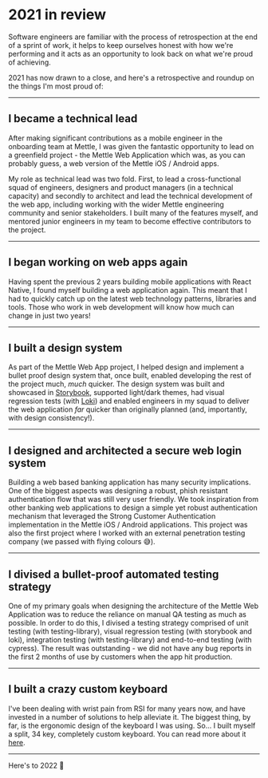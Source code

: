 
<BlogHeader wordCount={599} title="2021 in review" />

# 2021 in review

Software engineers are familiar with the process of retrospection at the end of a sprint of work, it helps to keep ourselves honest with how we're performing and it acts as an opportunity to look back on what we're proud of achieving.

2021 has now drawn to a close, and here's a retrospective and roundup on the things I'm most proud of:

---

## I became a technical lead

After making significant contributions as a mobile engineer in the onboarding team at Mettle, I was given the fantastic opportunity to lead on a greenfield project - the Mettle Web Application which was, as you can probably guess, a web version of the Mettle iOS / Android apps.

My role as technical lead was two fold. First, to lead a cross-functional squad of engineers, designers and product managers (in a technical capacity) and secondly to architect and lead the technical development of the web app, including working with the wider Mettle engineering community and senior stakeholders. I built many of the features myself, and mentored junior engineers in my team to become effective contributors to the project.

---

## I began working on web apps again

Having spent the previous 2 years building mobile applications with React Native, I found myself building a web application again. This meant that I had to quickly catch up on the latest web technology patterns, libraries and tools. Those who work in web development will know how much can change in just two years!

---

## I built a design system

As part of the Mettle Web App project, I helped design and implement a bullet proof design system that, once built, enabled developing the rest of the project much, _much_ quicker. The design system was built and showcased in [Storybook](https://storybook.js.org/), supported light/dark themes, had visual regression tests (with [Loki](https://loki.js.org/)) and enabled engineers in my squad to deliver the web application _far_ quicker than originally planned (and, importantly, with design consistency!).

---

## I designed and architected a secure web login system

Building a web based banking application has many security implications. One of the biggest aspects was designing a robust, phish resistant authentication flow that was still very user friendly. We took inspiration from other banking web applications to design a simple yet robust authentication mechanism that leveraged the Strong Customer Authentication implementation in the Mettle iOS / Android applications. This project was also the first project where I worked with an external penetration testing company (we passed with flying colours 😅).

---

## I divised a bullet-proof automated testing strategy

One of my primary goals when designing the architecture of the Mettle Web Application was to reduce the reliance on manual QA testing as much as possible. In order to do this, I divised a testing strategy comprised of unit testing (with testing-library), visual regression testing (with storybook and loki), integration testing (with testing-library) and end-to-end testing (with cypress). The result was outstanding - we did not have any bug reports in the first 2 months of use by customers when the app hit production.

---

## I built a crazy custom keyboard

I've been dealing with wrist pain from RSI for many years now, and have invested in a number of solutions to help alleviate it. The biggest thing, by far, is the ergonomic design of the keyboard I was using. So... I built myself a split, 34 key, completely custom keyboard. You can read more about it [here](https://github.com/josephluck/zmk-config).

---

Here's to 2022 🍻

<BlogHeader />
